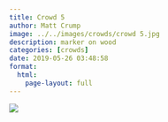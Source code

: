 ```yaml
---
title: Crowd 5
author: Matt Crump
image: ../../images/crowds/crowd 5.jpg
description: marker on wood
categories: [crowds]
date: 2019-05-26 03:48:58
format:
  html:
    page-layout: full
---
```


![](../../images/crowds/crowd 5.jpg)

